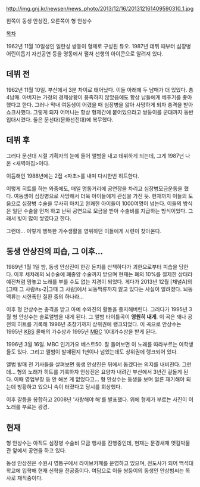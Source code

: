 http://img.gnj.kr/newsen/news_photo/2013/12/16/201312161409590310_1.jpg

왼쪽이 동생 안상진, 오른쪽이 형 안상수

[[목차]]

1962년 11월 10일생인 일란성 쌍둥이 형제로 구성된 듀오. 1987년 데뷔 때부터 심장병 어린이돕기 자선공연 등을 명동에서 펼쳐 선행의 아이콘으로 알려져 있다.

== 데뷔 전 ==
1962년 11월 10일. 부산에서 3분 차이로 태어났다. 이들 아래에 두 남매가 더 있었다. 총 4남매.
아버지는 가정의 경제상황이 풍족하지 않았음에도 항상 남들에게 베푸기를 좋아했다고 한다. 그러나 막내 여동생이 어렸을 때 심장병을 앓아 사망하게 되자 충격을 받아 쇼크사했다. 그렇게 되자 어머니는 항상 형제간에 붙어있으라고 쌍둥이를 군대까지 동반입대시켰다. 둘은 문선대(문화선전대)에 복무했다.

== 데뷔 후 ==
그러다 문선대 시절 기획자의 눈에 들어 앨범을 내고 데뷔하게 되는데, 그게 1987년 나온 <새벽아침>이다.

 {{{#!html
<iframe title="YouTube video player" width="640" height="390" src="http://www.youtube.com/embed/SXol5jLtGM0" frameborder="0" allowfullscreen></iframe>}}}

이듬해인 1988년에는 2집 <파초>를 내며 다시한번 히트한다.

 {{{#!html
<iframe title="YouTube video player" width="640" height="390" src="http://www.youtube.com/embed/1s0g1UmYfgY" frameborder="0" allowfullscreen></iframe>}}}

이렇게 히트를 하는 와중에도, 매일 명동거리에 공연장을 차리고 심장병모금운동을 했다. 여동생이 심장병으로 사망해서 더욱 아이들에게 관심을 가진 듯. 현재까지 이들의 도움으로 심장병 수술을 무사히 마치고 완쾌한 아이들이 1000여명이 넘는다. 이들의 방식은 일단 수술을 먼저 하고 난뒤 공연으로 모금을 받아 수술비를 지급하는 방식이었다. 그래서 빚이 많이 쌓였다고 한다.

그런데... 이렇게 행복한 가수생활을 영위하던 이들에게 시련이 찾아온다.

== 동생 안상진의 피습, 그 이후... ==

1989년 1월 1일 밤, 동생 안상진이 한강 둔치를 산책하다가 괴한으로부터 피습을 당한다. 이후 세차례의 뇌수술에 폐종양 수술까지 받으며 현재는 폐의 10%를 절제한 상태라 예전처럼 맘놓고 노래를 부를 수도 없는 지경이 되었다. 게다가 2013년 12월 [채널A]의 [그때 그 사람#s-2|그때 그 사람]에서 뇌동맥류까지 앓고 있다는 사실이 알려졌다. 뇌동맥류는 시한폭탄 질환 중의 하나라...

이후 형 안상수는 충격을 받고 아예 수와진의 활동을 중지해버린다. 그러다가 1995년 3월 형 안상수는 솔로앨범을 내게 된다. 그 앨범 타이틀곡이 '''영원히 내게'''. 이 곡은 꽤나 공전의 히트를 기록해 1996년 초창기까지 상위권에 랭크되었다. 이 곡으로 안상수는 1995년 [[한국방송공사|KBS]] 올해의 가수상과 1995년 [[문화방송|MBC]] 10대가수상을 받게 된다.

 {{{#!html
<iframe title="YouTube video player" width="640" height="390" src="http://www.youtube.com/embed/yaSqQ6JL53s" frameborder="0" allowfullscreen></iframe>}}}
1996년 3월 16일. MBC 인기가요 베스트50. 잘 들어보면 이 노래를 따라부르는 여학생들도 있다. 그리고 앨범이 발매된지 1년이나 넘었는데도 상위권에 랭크되어 있다.

앨범 발매 전 기사들을 살펴보면 동생 안상진은 뒤에서 돕겠다는 의지를 내비친다. 그런데... 형의 노래가 히트를 기록하자 안상진은 요양차 내려간 부산에서 3년간 겉돌게 된다. 이때 영업부장 등 안 해본 게 없었다고... 형 안상수는 동생을 보며 얼른 재기해야 되는데 방황하고 있으니 속이 터졌다고 당시를 회상했다.

이후 갈등을 봉합하고 2008년 '사랑해야 해'를 발표했다. 위에 형제가 부르는 사진이 이 노래를 부르는 광경.

== 현재 ==

형 안상수는 아직도 심장병 수술비 모금 행사를 진행중인데, 현재는 문경새재 옛길박물관 앞에서 공연을 하고 있다.

동생 안상진은 수원시 영통구에서 라이브카페를 운영하고 있으며, 전도사가 되어 백석대학교에 입학해 현재 신학을 전공중이다. 여담으로 이들 쌍둥이의 동생인 안상범씨는 목사로 재직중이다.
